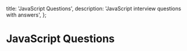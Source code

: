 
  title: 'JavaScript Questions',
  description: 'JavaScript interview questions with answers',
};

# JavaScript Questions

<Questions category='javascript' />
